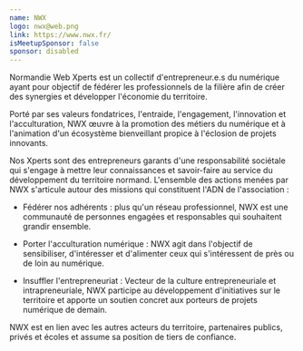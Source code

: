 ```yaml
---
name: NWX
logo: nwx@web.png
link: https://www.nwx.fr/
isMeetupSponsor: false
sponsor: disabled
---
```


Normandie Web Xperts est un collectif d'entrepreneur.e.s du numérique ayant pour
objectif de fédérer les professionnels de la filière afin de créer des synergies
et développer l'économie du territoire.

Porté par ses valeurs fondatrices, l'entraide, l'engagement, l'innovation et
l'acculturation, NWX œuvre à la promotion des métiers du numérique et à
l'animation d'un écosystème bienveillant propice à l'éclosion de projets
innovants.

Nos Xperts sont des entrepreneurs garants d'une responsabilité sociétale qui
s'engage à mettre leur connaissances et savoir-faire au service du développement
du territoire normand. L'ensemble des actions menées par NWX s'articule autour
des missions qui constituent l'ADN de l'association :

- Fédérer nos adhérents : plus qu'un réseau professionnel, NWX est une
  communauté de personnes engagées et responsables qui souhaitent grandir
  ensemble.

- Porter l'acculturation numérique : NWX agit dans l'objectif de sensibiliser,
  d'intéresser et d'alimenter ceux qui s'intéressent de près ou de loin au
  numérique.

- Insuffler l'entrepreneuriat : Vecteur de la culture entrepreneuriale et
  intrapreneuriale, NWX participe au développement d'initiatives sur le
  territoire et apporte un soutien concret aux porteurs de projets numérique de
  demain.

NWX est en lien avec les autres acteurs du territoire, partenaires publics,
privés et écoles et assume sa position de tiers de confiance.
